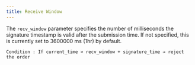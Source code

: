 ```yaml
---
title: Receive Window
---
```

The `recv_window` parameter specifies the number of milliseconds the signature timestamp is valid  after the submission time. If not specified, this is currently set to 3600000 ms (1hr) by default.

`Condition : If current_time > recv_window + signature_time → reject the order`
